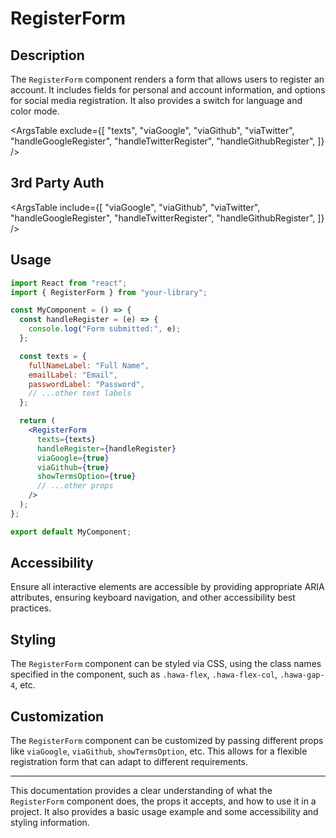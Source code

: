 
# RegisterForm

## Description

The `RegisterForm` component renders a form that allows users to register an account. It includes fields for personal and account information, and options for social media registration. It also provides a switch for language and color mode.

<ArgsTable
  exclude={[
    "texts",
    "viaGoogle",
    "viaGithub",
    "viaTwitter",
    "handleGoogleRegister",
    "handleTwitterRegister",
    "handleGithubRegister",
  ]}
/>

## 3rd Party Auth

<ArgsTable
  include={[
    "viaGoogle",
    "viaGithub",
    "viaTwitter",
    "handleGoogleRegister",
    "handleTwitterRegister",
    "handleGithubRegister",
  ]}
/>

## Usage

```jsx
import React from "react";
import { RegisterForm } from "your-library";

const MyComponent = () => {
  const handleRegister = (e) => {
    console.log("Form submitted:", e);
  };

  const texts = {
    fullNameLabel: "Full Name",
    emailLabel: "Email",
    passwordLabel: "Password",
    // ...other text labels
  };

  return (
    <RegisterForm
      texts={texts}
      handleRegister={handleRegister}
      viaGoogle={true}
      viaGithub={true}
      showTermsOption={true}
      // ...other props
    />
  );
};

export default MyComponent;
```

## Accessibility

Ensure all interactive elements are accessible by providing appropriate ARIA attributes, ensuring keyboard navigation, and other accessibility best practices.

## Styling

The `RegisterForm` component can be styled via CSS, using the class names specified in the component, such as `.hawa-flex`, `.hawa-flex-col`, `.hawa-gap-4`, etc.

## Customization

The `RegisterForm` component can be customized by passing different props like `viaGoogle`, `viaGithub`, `showTermsOption`, etc. This allows for a flexible registration form that can adapt to different requirements.

---

This documentation provides a clear understanding of what the `RegisterForm` component does, the props it accepts, and how to use it in a project. It also provides a basic usage example and some accessibility and styling information.
